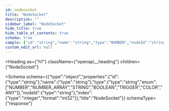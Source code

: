 ```yaml
---
id: nodesocket
title: "NodeSocket"
description: ""
sidebar_label: "NodeSocket"
hide_title: true
hide_table_of_contents: true
schema: true
sample: {"id":"string","name":"string","type":"NUMBER","nodeId":"string","index":0}
custom_edit_url: null
---
```



<Heading
  as={"h1"}
  className={"openapi__heading"}
  children={"NodeSocket"}
>
</Heading>





<Schema
  schema={{"type":"object","properties":{"id":{"type":"string"},"name":{"type":"string"},"type":{"type":"string","enum":["NUMBER","NUMBER_ARRAY","STRING","BOOLEAN","TRIGGER","COLOR","ANY"]},"nodeId":{"type":"string"},"index":{"type":"integer","format":"int32"}},"title":"NodeSocket"}}
  schemaType={"response"}
>
  
</Schema>
            